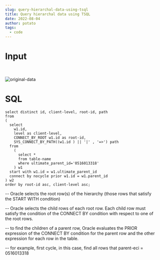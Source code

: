 ```yaml
---
slug: query-hierarchal-data-using-tsql
title: Query hierarchal data using TSQL
date: 2022-08-04
author: potato
tags:
  - code
---
```

# Input

<br/>

![original-data](/images/2022-08-04_13-33-30.png "original-data")

# SQL

```
select distinct id, client-level, root-id, path
from
(
  select 
    w1.id, 
    level as client-level, 
    CONNECT_BY_ROOT w1.id as root-id,
    SYS_CONNECT_BY_PATH((w1.id ) || '|' , '=>') path 
  from 
    (
      select * 
      from table-name 
      where ultimate_parent_id='0516013318'
    ) w1
  start with w1.id = w1.ultimate_parent_id
  connect by nocycle prior w1.id = w1.parent_id
) w2
order by root-id asc, client-level asc;
```

\-- Oracle selects the root row(s) of the hierarchy (those rows that satisfy the START WITH condition)

\-- Oracle selects the child rows of each root row. Each child row must satisfy the condition of the CONNECT BY condition with respect to one of the root rows.

\-- to find the children of a parent row, Oracle evaluates the PRIOR expression of the CONNECT BY condition for the parent row and the other expression for each row in the table.

\-- for example, first cycle, in this case, find all rows that parent-eci = 0516013318